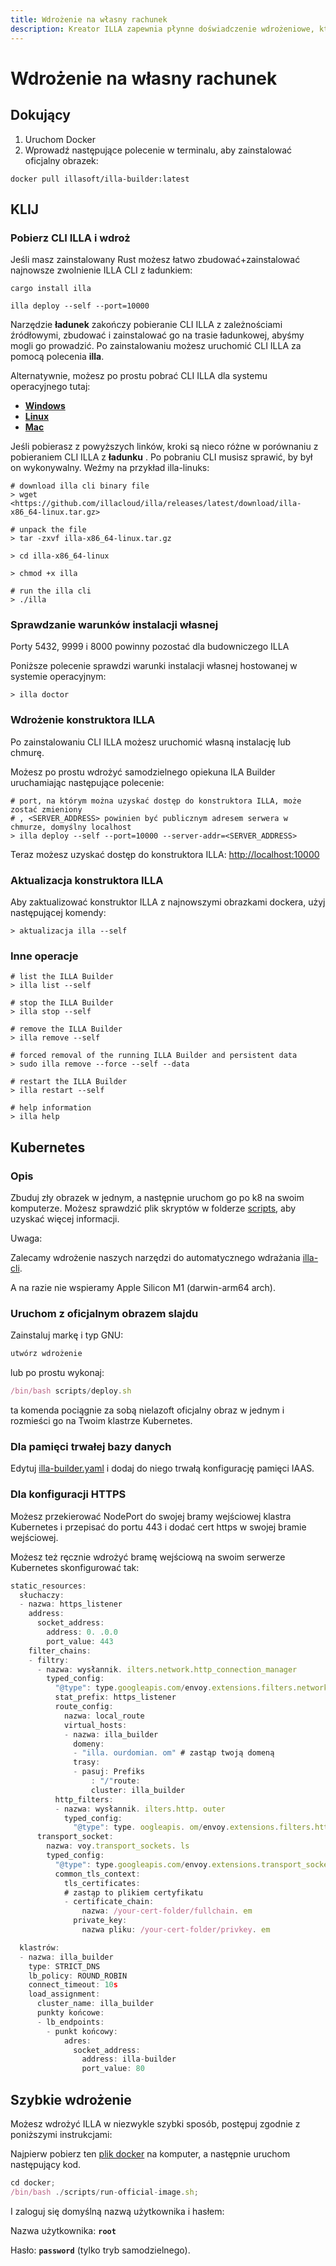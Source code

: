 ```yaml
---
title: Wdrożenie na własny rachunek
description: Kreator ILLA zapewnia płynne doświadczenie wdrożeniowe, które pozwala Ci rozmieścić budowniczego ILLA z zaskakującą prędkością w ramach własnej wirtualnej prywatnej chmury (VPC).
---
```


# Wdrożenie na własny rachunek

## Dokujący

1.  Uruchom Docker
2.  Wprowadź następujące polecenie w terminalu, aby zainstalować oficjalny obrazek:

`docker pull illasoft/illa-builder:latest`

## KLIJ

### Pobierz CLI ILLA i wdroż

Jeśli masz zainstalowany Rust możesz łatwo zbudować+zainstalować najnowsze zwolnienie ILLA CLI z ładunkiem:

`cargo install illa`

`illa deploy --self --port=10000`

Narzędzie **ładunek** zakończy pobieranie CLI ILLA z zależnościami źródłowymi, zbudować i zainstalować go na trasie ładunkowej, abyśmy mogli go prowadzić. Po zainstalowaniu możesz uruchomić CLI ILLA za pomocą polecenia **illa**.

Alternatywnie, możesz po prostu pobrać CLI ILLA dla systemu operacyjnego tutaj:

-   **[Windows](https://github.com/illacloud/illa/releases/latest/download/illa-x86_64-win.zip)**
-   **[Linux](https://github.com/illacloud/illa/releases/latest/download/illa-x86_64-linux.tar.gz)**
-   **[Mac](https://github.com/illacloud/illa/releases/latest/download/illa-x86_64-macos.tar.gz)**

Jeśli pobierasz z powyższych linków, kroki są nieco różne w porównaniu z pobieraniem CLI ILLA z **ładunku** . Po pobraniu CLI musisz sprawić, by był on wykonywalny. Weźmy na przykład illa-linuks:

```Plaintext
# download illa cli binary file
> wget <https://github.com/illacloud/illa/releases/latest/download/illa-x86_64-linux.tar.gz>

# unpack the file
> tar -zxvf illa-x86_64-linux.tar.gz

> cd illa-x86_64-linux

> chmod +x illa

# run the illa cli
> ./illa
```

### Sprawdzanie warunków instalacji własnej

Porty 5432, 9999 i 8000 powinny pozostać dla budowniczego ILLA

Poniższe polecenie sprawdzi warunki instalacji własnej hostowanej w systemie operacyjnym:

```Plaintext
> illa doctor
```

### Wdrożenie konstruktora ILLA

Po zainstalowaniu CLI ILLA możesz uruchomić własną instalację lub chmurę.

Możesz po prostu wdrożyć samodzielnego opiekuna ILA Builder uruchamiając następujące polecenie:

```Plaintext
# port, na którym można uzyskać dostęp do konstruktora ILLA, może zostać zmieniony
# , <SERVER_ADDRESS> powinien być publicznym adresem serwera w chmurze, domyślny localhost
> illa deploy --self --port=10000 --server-addr=<SERVER_ADDRESS>
```

Teraz możesz uzyskać dostęp do konstruktora ILLA: <http://localhost:10000>

### Aktualizacja konstruktora ILLA

Aby zaktualizować konstruktor ILLA z najnowszymi obrazkami dockera, użyj następującej komendy:

```Plaintext
> aktualizacja illa --self
```

### Inne operacje

```Plaintext
# list the ILLA Builder
> illa list --self

# stop the ILLA Builder
> illa stop --self

# remove the ILLA Builder
> illa remove --self

# forced removal of the running ILLA Builder and persistent data
> sudo illa remove --force --self --data

# restart the ILLA Builder
> illa restart --self

# help information
> illa help
```

## Kubernetes

### Opis

Zbuduj zły obrazek w jednym, a następnie uruchom go po k8 na swoim komputerze. Możesz sprawdzić plik skryptów w folderze [scripts](https://github.com/illacloud/deploy-illa-manually/blob/main/kubernetes/scripts), aby uzyskać więcej informacji.

Uwaga:

Zalecamy wdrożenie naszych narzędzi do automatycznego wdrażania [illa-cli](https://github.com/illacloud/illa).

A na razie nie wspieramy Apple Silicon M1 (darwin-arm64 arch).

### Uruchom z oficjalnym obrazem slajdu

Zainstaluj markę i typ GNU:

```JavaScript
utwórz wdrożenie
```

lub po prostu wykonaj:

```JavaScript
/bin/bash scripts/deploy.sh
```

ta komenda pociągnie za sobą nielazoft oficjalny obraz w jednym i rozmieści go na Twoim klastrze Kubernetes.

### Dla pamięci trwałej bazy danych

Edytuj [illa-builder.yaml](https://github.com/illacloud/deploy-illa-manually/blob/main/kubernetes/illa-builder.yaml) i dodaj do niego trwałą konfigurację pamięci IAAS.

### Dla konfiguracji HTTPS

Możesz przekierować NodePort do swojej bramy wejściowej klastra Kubernetes i przepisać do portu 443 i dodać cert https w swojej bramie wejściowej.

Możesz też ręcznie wdrożyć bramę wejściową na swoim serwerze Kubernetes skonfigurować tak:

```JavaScript
static_resources:
  słuchaczy:
  - nazwa: https_listener
    address:
      socket_address:
        address: 0. .0.0
        port_value: 443
    filter_chains:
    - filtry:
      - nazwa: wysłannik. ilters.network.http_connection_manager
        typed_config:
          "@type": type.googleapis.com/envoy.extensions.filters.network.http_connection_manager.v3. ttpConnectionManager
          stat_prefix: https_listener
          route_config:
            nazwa: local_route
            virtual_hosts:
            - nazwa: illa_builder
              domeny:
              - "illa. ourdomian. om" # zastąp twoją domeną
              trasy:
              - pasuj: Prefiks
                  : "/"route:
                  cluster: illa_builder
          http_filters:
          - nazwa: wysłannik. ilters.http. outer
            typed_config:
              "@type": type. oogleapis. om/envoy.extensions.filters.http.router.v3.Router
      transport_socket:
        nazwa: voy.transport_sockets. ls
        typed_config:
          "@type": type.googleapis.com/envoy.extensions.transport_sockets.tls.v3. ownstreamTlsContext
          common_tls_context:
            tls_certificates:
            # zastąp to plikiem certyfikatu
            - certificate_chain:
                nazwa: /your-cert-folder/fullchain. em
              private_key:
                nazwa pliku: /your-cert-folder/privkey. em

  klastrów:
  - nazwa: illa_builder
    type: STRICT_DNS
    lb_policy: ROUND_ROBIN
    connect_timeout: 10s
    load_assignment:
      cluster_name: illa_builder
      punkty końcowe:
      - lb_endpoints:
        - punkt końcowy:
            adres:
              socket_address:
                address: illa-builder
                port_value: 80
```

## Szybkie wdrożenie

Możesz wdrożyć ILLA w niezwykle szybki sposób, postępuj zgodnie z poniższymi instrukcjami:

Najpierw pobierz ten [plik docker](https://github.com/illacloud/deploy-illa-manually/tree/main/docker) na komputer, a następnie uruchom następujący kod.

```JavaScript
cd docker;
/bin/bash ./scripts/run-official-image.sh;
```

I zaloguj się domyślną nazwą użytkownika i hasłem:

Nazwa użytkownika: **`root`**

Hasło: **`password`** (tylko tryb samodzielnego).
